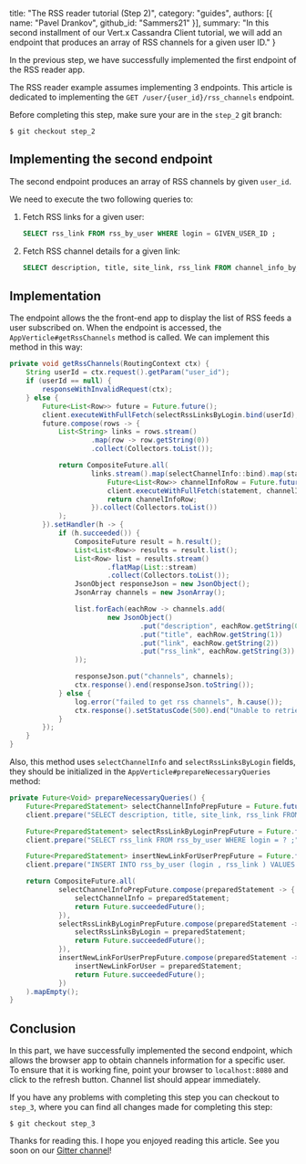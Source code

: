
  title: "The RSS reader tutorial (Step 2)",
  category: "guides",
  authors: [{
    name: "Pavel Drankov",
    github_id: "Sammers21"
  }],
  summary: "In this second installment of our Vert.x Cassandra Client tutorial, we will add an endpoint that produces an array of RSS channels for a given user ID."
}

In <Link href="/blog/[[...slug]]" as="/blog/the-rss-reader-tutorial/" passHref={true}><a>the previous step</a></Link>, we have successfully implemented the first endpoint 
of the RSS reader app.

The RSS reader example assumes implementing 3 endpoints. This article is dedicated to implementing the `GET /user/{user_id}/rss_channels` endpoint.

Before completing this step, make sure your are in the `step_2` git branch:

```better-shell
$ git checkout step_2
```

## Implementing the second endpoint

The second endpoint produces an array of RSS channels by given `user_id`.

We need to execute the two following queries to:

1. Fetch RSS links for a given user:
    ```sql
    SELECT rss_link FROM rss_by_user WHERE login = GIVEN_USER_ID ;
    ```
2. Fetch RSS channel details for a given link:
    ```sql
    SELECT description, title, site_link, rss_link FROM channel_info_by_rss_link WHERE rss_link = GIVEN_LINK ;
    ```

## Implementation

The endpoint allows the the front-end app to display the list of RSS feeds a user subscribed on. When the endpoint is accessed, the `AppVerticle#getRssChannels` method is called. We can implement this method in this way:

```java
private void getRssChannels(RoutingContext ctx) {
    String userId = ctx.request().getParam("user_id");
    if (userId == null) {
        responseWithInvalidRequest(ctx);
    } else {
        Future<List<Row>> future = Future.future();
        client.executeWithFullFetch(selectRssLinksByLogin.bind(userId), future);
        future.compose(rows -> {
            List<String> links = rows.stream()
                    .map(row -> row.getString(0))
                    .collect(Collectors.toList());

            return CompositeFuture.all(
                    links.stream().map(selectChannelInfo::bind).map(statement -> {
                        Future<List<Row>> channelInfoRow = Future.future();
                        client.executeWithFullFetch(statement, channelInfoRow);
                        return channelInfoRow;
                    }).collect(Collectors.toList())
            );
        }).setHandler(h -> {
            if (h.succeeded()) {
                CompositeFuture result = h.result();
                List<List<Row>> results = result.list();
                List<Row> list = results.stream()
                        .flatMap(List::stream)
                        .collect(Collectors.toList());
                JsonObject responseJson = new JsonObject();
                JsonArray channels = new JsonArray();

                list.forEach(eachRow -> channels.add(
                        new JsonObject()
                                .put("description", eachRow.getString(0))
                                .put("title", eachRow.getString(1))
                                .put("link", eachRow.getString(2))
                                .put("rss_link", eachRow.getString(3))
                ));

                responseJson.put("channels", channels);
                ctx.response().end(responseJson.toString());
            } else {
                log.error("failed to get rss channels", h.cause());
                ctx.response().setStatusCode(500).end("Unable to retrieve the info from C*");
            }
        });
    }
}
```

Also, this method uses `selectChannelInfo` and `selectRssLinksByLogin` fields, they should be initialized in the `AppVerticle#prepareNecessaryQueries` method:


```java
private Future<Void> prepareNecessaryQueries() {
    Future<PreparedStatement> selectChannelInfoPrepFuture = Future.future();
    client.prepare("SELECT description, title, site_link, rss_link FROM channel_info_by_rss_link WHERE rss_link = ? ;", selectChannelInfoPrepFuture);

    Future<PreparedStatement> selectRssLinkByLoginPrepFuture = Future.future();
    client.prepare("SELECT rss_link FROM rss_by_user WHERE login = ? ;", selectRssLinkByLoginPrepFuture);

    Future<PreparedStatement> insertNewLinkForUserPrepFuture = Future.future();
    client.prepare("INSERT INTO rss_by_user (login , rss_link ) VALUES ( ?, ?);", insertNewLinkForUserPrepFuture);

    return CompositeFuture.all(
            selectChannelInfoPrepFuture.compose(preparedStatement -> {
                selectChannelInfo = preparedStatement;
                return Future.succeededFuture();
            }),
            selectRssLinkByLoginPrepFuture.compose(preparedStatement -> {
                selectRssLinksByLogin = preparedStatement;
                return Future.succeededFuture();
            }),
            insertNewLinkForUserPrepFuture.compose(preparedStatement -> {
                insertNewLinkForUser = preparedStatement;
                return Future.succeededFuture();
            })
    ).mapEmpty();
}
```

## Conclusion

In this part, we have successfully implemented the second endpoint, which allows the browser app to obtain channels information for a specific user. To ensure that it is working fine, point your browser to `localhost:8080` and click to the refresh button. Channel list should appear immediately.

If you have any problems with completing this step you can checkout to `step_3`, where you can find all changes made for completing this step:

```better-shell
$ git checkout step_3
```

Thanks for reading this. I hope you enjoyed reading this article. See you soon on our [Gitter channel](https://gitter.im/eclipse-vertx/vertx-users)!
